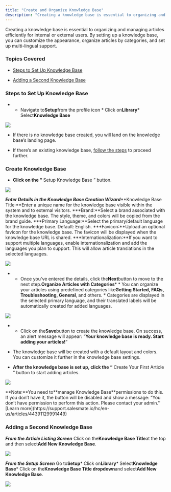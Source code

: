 ```yaml
---
title: "Create and Organize Knowledge Base"
description: "Creating a knowledge base is essential to organizing and managing articles efficiently for internal or external users. By setting up a knowledge base,..."
---
```


Creating a knowledge base is essential to organizing and managing articles efficiently for internal or external users. By setting up a knowledge base, you can customize the appearance, organize articles by categories, and set up multi-lingual support.

### Topics Covered

* [Steps to Set Up Knowledge Base](https://support.salesmate.io/hc/en-us/articles/44523545166489-Create-and-Organize-Knowledge-Base#h_01JS2WM3HAR5JEMJ5E1JWF34HQ)

* [Adding a Second Knowledge Base](https://support.salesmate.io/hc/en-us/articles/44523545166489-Create-and-Organize-Knowledge-Base#h_01JS2WM3HA96GPCSD27879JF1P)

### Steps to Set Up Knowledge Base

* * Navigate to**Setup**from the profile icon * Click on**Library*** Select**Knowledge Base**

![](./images/mceclip0.png)

* If there is no knowledge base created, you will land on the knowledge base’s landing page.

* If there’s an existing knowledge base, [follow the steps](https://support.salesmate.io/hc/en-us/articles/44523545166489-Create-and-Organize-Knowledge-Base#h_01JS2WM3HA96GPCSD27879JF1P) to proceed further.

### Create Knowledge Base

* **Click on the “** Setup Knowledge Base ” button.

![](./images/mceclip0.png)

***Enter Details in the Knowledge Base Creation Wizard*****Knowledge Base Title:**Enter a unique name for the knowledge base visible within the system and to external visitors. ***Brand:**Select a brand associated with the knowledge base. The style, theme, and colors will be copied from the brand guide. ***Primary Language:**Select the primary/default language for the knowledge base. Default: English. ***Favicon:**Upload an optional favicon for the knowledge base. The favicon will be displayed when the knowledge base URL is shared. ***Internationalization:**If you want to support multiple languages, enable internationalization and add the languages you plan to support. This will allow article translations in the selected languages.

![](./images/mceclip0.png)

* * Once you've entered the details, click the**Next**button to move to the next step.**Organize Articles with Categories*** * You can organize your articles using predefined categories like**Getting Started, FAQs, Troubleshooting, General**, and others. * Categories are displayed in the selected primary language, and their translated labels will be automatically created for added languages.

![](./images/mceclip0.png)

* * Click on the**Save**button to create the knowledge base. On success, an alert message will appear: “**Your knowledge base is ready. Start adding your articles!**”

* The knowledge base will be created with a default layout and colors. You can customize it further in the knowledge base settings.

* **After the knowledge base is set up, click the “** Create Your First Article ” button to start adding articles.

![](./images/mceclip2.png)

<Note>
**Note:**You need to**manage Knowledge Base**permissions to do this. If you don’t have it, the button will be disabled and show a message: “You don’t have permission to perform this action. Please contact your admin." [Learn more](https://support.salesmate.io/hc/en-us/articles/44391129991449)

</Note>

### Adding a Second Knowledge Base

***From the Article Listing Screen*** Click on the**Knowledge Base Title**at the top and then select**Add New Knowledge Base**.

![](./images/mceclip2.png)

***From the Setup Screen*** Go to**Setup*** Click on**Library*** Select**Knowledge Base*** Click on the**Knowledge Base Title dropdown**and select**Add New Knowledge Base**.

![](./images/mceclip2.png)
